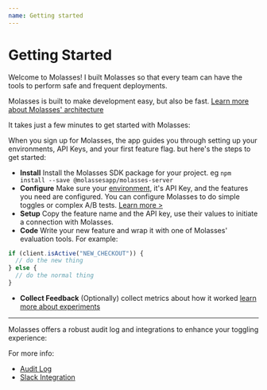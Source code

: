 ```yaml
---
name: Getting started
---
```



# Getting Started

Welcome to Molasses! I built Molasses so that every team can have the tools to perform safe and frequent deployments.

Molasses is built to make development easy, but also be fast. [Learn more about Molasses' architecture](/Help/architecture)

It takes just a few minutes to get started with Molasses:

When you sign up for Molasses, the app guides you through setting up your environments, API Keys, and your first feature flag. but here's the steps to get started:

- **Install** Install the Molasses SDK package for your project. eg `npm install --save @molassesapp/molasses-server`
- **Configure** Make sure your [environment](/Help/environments), it's API Key, and the features you need are configured. You can configure Molasses to do simple toggles or complex A/B tests. [Learn more >](/Help/features)
- **Setup** Copy the feature name and the API key, use their values to initiate a connection with Molasses.
- **Code** Write your new feature and wrap it with one of Molasses' evaluation tools. For example:

```js
if (client.isActive("NEW_CHECKOUT")) {
  // do the new thing
} else {
  // do the normal thing
}
```

- **Collect Feedback** (Optionally) collect metrics about how it worked [learn more about experiments](/Help/features)

---

Molasses offers a robust audit log and integrations to enhance your toggling experience:

For more info:

- [Audit Log](/Help/audit-log)
- [Slack Integration](/Help/slack)
